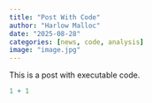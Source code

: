 ```yaml
---
title: "Post With Code"
author: "Harlow Malloc"
date: "2025-08-28"
categories: [news, code, analysis]
image: "image.jpg"
---
```


This is a post with executable code.

```r
1 + 1
```
